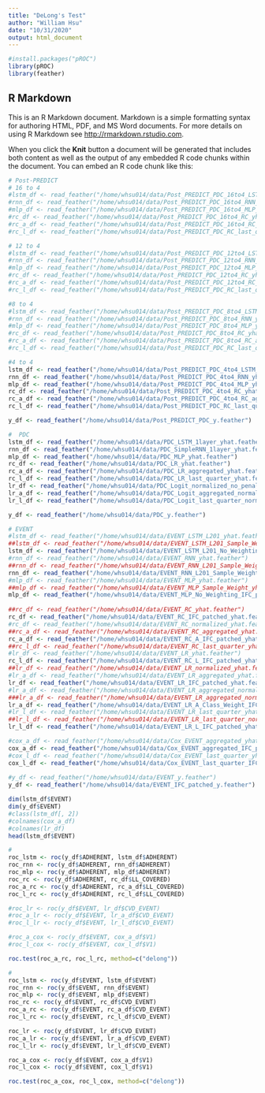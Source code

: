 ```yaml
---
title: "DeLong's Test"
author: "William Hsu"
date: "10/31/2020"
output: html_document
---
```


```r
#install.packages("pROC")
library(pROC)
library(feather)
```

## R Markdown

This is an R Markdown document. Markdown is a simple formatting syntax for authoring HTML, PDF, and MS Word documents. For more details on using R Markdown see <http://rmarkdown.rstudio.com>.

When you click the **Knit** button a document will be generated that includes both content as well as the output of any embedded R code chunks within the document. You can embed an R code chunk like this:

```r
# Post-PREDICT 
# 16 to 4
#lstm_df <- read_feather("/home/whsu014/data/Post_PREDICT_PDC_16to4_LSTM_500_epochs_yhat.feather")
#rnn_df <- read_feather("/home/whsu014/data/Post_PREDICT_PDC_16to4_RNN_yhat.feather")
#mlp_df <- read_feather("/home/whsu014/data/Post_PREDICT_PDC_16to4_MLP_yhat.feather")
#rc_df <- read_feather("/home/whsu014/data/Post_PREDICT_PDC_16to4_RC_yhat.feather")
#rc_a_df <- read_feather("/home/whsu014/data/Post_PREDICT_PDC_16to4_RC_aggregated_yhat.feather")
#rc_l_df <- read_feather("/home/whsu014/data/Post_PREDICT_PDC_RC_last_quarter_yhat.feather")

# 12 to 4
#lstm_df <- read_feather("/home/whsu014/data/Post_PREDICT_PDC_12to4_LSTM_500_epochs_yhat.feather")
#rnn_df <- read_feather("/home/whsu014/data/Post_PREDICT_PDC_12to4_RNN_yhat.feather")
#mlp_df <- read_feather("/home/whsu014/data/Post_PREDICT_PDC_12to4_MLP_yhat.feather")
#rc_df <- read_feather("/home/whsu014/data/Post_PREDICT_PDC_12to4_RC_yhat.feather")
#rc_a_df <- read_feather("/home/whsu014/data/Post_PREDICT_PDC_12to4_RC_aggregated_yhat.feather")
#rc_l_df <- read_feather("/home/whsu014/data/Post_PREDICT_PDC_RC_last_quarter_yhat.feather")

#8 to 4
#lstm_df <- read_feather("/home/whsu014/data/Post_PREDICT_PDC_8to4_LSTM_500_epochs_yhat.feather")
#rnn_df <- read_feather("/home/whsu014/data/Post_PREDICT_PDC_8to4_RNN_yhat.feather")
#mlp_df <- read_feather("/home/whsu014/data/Post_PREDICT_PDC_8to4_MLP_yhat.feather")
#rc_df <- read_feather("/home/whsu014/data/Post_PREDICT_PDC_8to4_RC_yhat.feather")
#rc_a_df <- read_feather("/home/whsu014/data/Post_PREDICT_PDC_8to4_RC_aggregated_yhat.feather")
#rc_l_df <- read_feather("/home/whsu014/data/Post_PREDICT_PDC_RC_last_quarter_yhat.feather")

#4 to 4
lstm_df <- read_feather("/home/whsu014/data/Post_PREDICT_PDC_4to4_LSTM_500_epochs_yhat.feather")
rnn_df <- read_feather("/home/whsu014/data/Post_PREDICT_PDC_4to4_RNN_yhat.feather")
mlp_df <- read_feather("/home/whsu014/data/Post_PREDICT_PDC_4to4_MLP_yhat.feather")
rc_df <- read_feather("/home/whsu014/data/Post_PREDICT_PDC_4to4_RC_yhat.feather")
rc_a_df <- read_feather("/home/whsu014/data/Post_PREDICT_PDC_4to4_RC_aggregated_yhat.feather")
rc_l_df <- read_feather("/home/whsu014/data/Post_PREDICT_PDC_RC_last_quarter_yhat.feather")

y_df <- read_feather("/home/whsu014/data/Post_PREDICT_PDC_y.feather")
```



```r
#  PDC
lstm_df <- read_feather("/home/whsu014/data/PDC_LSTM_1layer_yhat.feather")
rnn_df <- read_feather("/home/whsu014/data/PDC_SimpleRNN_1layer_yhat.feather")
mlp_df <- read_feather("/home/whsu014/data/PDC_MLP_yhat.feather")
rc_df <- read_feather("/home/whsu014/data/PDC_LR_yhat.feather")
rc_a_df <- read_feather("/home/whsu014/data/PDC_LR_aggregated_yhat.feather")
rc_l_df <- read_feather("/home/whsu014/data/PDC_LR_last_quarter_yhat.feather")
lr_df <- read_feather("/home/whsu014/data/PDC_Logit_normalized_no_penalty_yhat.feather")
lr_a_df <- read_feather("/home/whsu014/data/PDC_Logit_aggregated_normalized_no_penalty_yhat.feather")
lr_l_df <- read_feather("/home/whsu014/data/PDC_Logit_last_quarter_normalized_no_penalty_yhat.feather")

y_df <- read_feather("/home/whsu014/data/PDC_y.feather")
```

```r
# EVENT
#lstm_df <- read_feather("/home/whsu014/data/EVENT_LSTM_L201_yhat.feather")
##lstm_df <- read_feather("/home/whsu014/data/EVENT_LSTM_L201_Sample_Weight_yhat.feather")
lstm_df <- read_feather("/home/whsu014/data/EVENT_LSTM_L201_No_Weighting_IFC_patched_yhat.feather")
#rnn_df <- read_feather("/home/whsu014/data/EVENT_RNN_yhat.feather")
##rnn_df <- read_feather("/home/whsu014/data/EVENT_RNN_L201_Sample_Weight_yhat.feather")
rnn_df <- read_feather("/home/whsu014/data/EVENT_RNN_L201_Sample_Weight_IFC_patched_Hparam_searched_yhat.feather")
#mlp_df <- read_feather("/home/whsu014/data/EVENT_MLP_yhat.feather")
##mlp_df <- read_feather("/home/whsu014/data/EVENT_MLP_Sample_Weight_yhat.feather")
mlp_df <- read_feather("/home/whsu014/data/EVENT_MLP_No_Weighting_IFC_patched_yhat.feather")
  
##rc_df <- read_feather("/home/whsu014/data/EVENT_RC_yhat.feather")
rc_df <- read_feather("/home/whsu014/data/EVENT_RC_IFC_patched_yhat.feather")
#rc_df <- read_feather("/home/whsu014/data/EVENT_RC_normalized_yhat.feather")
##rc_a_df <- read_feather("/home/whsu014/data/EVENT_RC_aggregated_yhat.feather")
rc_a_df <- read_feather("/home/whsu014/data/EVENT_RC_A_IFC_patched_yhat.feather")
##rc_l_df <- read_feather("/home/whsu014/data/EVENT_RC_last_quarter_yhat.feather")
#lr_df <- read_feather("/home/whsu014/data/EVENT_LR_yhat.feather")
rc_l_df <- read_feather("/home/whsu014/data/EVENT_RC_L_IFC_patched_yhat.feather")
##lr_df <- read_feather("/home/whsu014/data/EVENT_LR_normalized_yhat.feather")
#lr_a_df <- read_feather("/home/whsu014/data/EVENT_LR_aggregated_yhat.feather")
lr_df <- read_feather("/home/whsu014/data/EVENT_LR_IFC_patched_yhat.feather")
#lr_a_df <- read_feather("/home/whsu014/data/EVENT_LR_aggregated_normalized_yhat.feather")
###lr_a_df <- read_feather("/home/whsu014/data/EVENT_LR_aggregated_normalized_Class_Weight_yhat.feather")
lr_a_df <- read_feather("/home/whsu014/data/EVENT_LR_A_Class_Weight_IFC_patched_yhat.feather")
#lr_l_df <- read_feather("/home/whsu014/data/EVENT_LR_last_quarter_yhat.feather")
##lr_l_df <- read_feather("/home/whsu014/data/EVENT_LR_last_quarter_normalized_yhat.feather")
lr_l_df <- read_feather("/home/whsu014/data/EVENT_LR_L_IFC_patched_yhat.feather")

#cox_a_df <- read_feather("/home/whsu014/data/Cox_EVENT_aggregated_yhat_10096inds.feather")
cox_a_df <- read_feather("/home/whsu014/data/Cox_EVENT_aggregated_IFC_patched_yhat.feather")
#cox_l_df <- read_feather("/home/whsu014/data/Cox_EVENT_last_quarter_yhat_10096inds.feather")
cox_l_df <- read_feather("/home/whsu014/data/Cox_EVENT_last_quarter_IFC_patched_yhat.feather")
  
#y_df <- read_feather("/home/whsu014/data/EVENT_y.feather")
y_df <- read_feather("/home/whsu014/data/EVENT_IFC_patched_y.feather")
```


```r
dim(lstm_df$EVENT)
dim(y_df$EVENT)
#class(lstm_df[, 2])
#colnames(cox_a_df)
#colnames(lr_df)
head(lstm_df$EVENT)
```


```r
#
roc_lstm <- roc(y_df$ADHERENT, lstm_df$ADHERENT)
roc_rnn <- roc(y_df$ADHERENT, rnn_df$ADHERENT)
roc_mlp <- roc(y_df$ADHERENT, mlp_df$ADHERENT)
roc_rc <- roc(y_df$ADHERENT, rc_df$LL_COVERED)
roc_a_rc <- roc(y_df$ADHERENT, rc_a_df$LL_COVERED)
roc_l_rc <- roc(y_df$ADHERENT, rc_l_df$LL_COVERED)

#roc_lr <- roc(y_df$EVENT, lr_df$CVD_EVENT)
#roc_a_lr <- roc(y_df$EVENT, lr_a_df$CVD_EVENT)
#roc_l_lr <- roc(y_df$EVENT, lr_l_df$CVD_EVENT)

#roc_a_cox <- roc(y_df$EVENT, cox_a_df$V1)
#roc_l_cox <- roc(y_df$EVENT, cox_l_df$V1)

roc.test(roc_a_rc, roc_l_rc, method=c("delong"))
```

```r
#
roc_lstm <- roc(y_df$EVENT, lstm_df$EVENT)
roc_rnn <- roc(y_df$EVENT, rnn_df$EVENT)
roc_mlp <- roc(y_df$EVENT, mlp_df$EVENT)
roc_rc <- roc(y_df$EVENT, rc_df$CVD_EVENT)
roc_a_rc <- roc(y_df$EVENT, rc_a_df$CVD_EVENT)
roc_l_rc <- roc(y_df$EVENT, rc_l_df$CVD_EVENT)

roc_lr <- roc(y_df$EVENT, lr_df$CVD_EVENT)
roc_a_lr <- roc(y_df$EVENT, lr_a_df$CVD_EVENT)
roc_l_lr <- roc(y_df$EVENT, lr_l_df$CVD_EVENT)

roc_a_cox <- roc(y_df$EVENT, cox_a_df$V1)
roc_l_cox <- roc(y_df$EVENT, cox_l_df$V1)

roc.test(roc_a_cox, roc_l_cox, method=c("delong"))
```

